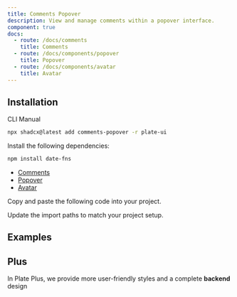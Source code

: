 ```yaml
---
title: Comments Popover
description: View and manage comments within a popover interface.
component: true
docs:
  - route: /docs/comments
    title: Comments
  - route: /docs/components/popover
    title: Popover
  - route: /docs/components/avatar
    title: Avatar
---
```


## Installation

<Tabs defaultValue="cli">

<TabsList>
<TabsTrigger value="cli">CLI</TabsTrigger>
<TabsTrigger value="manual">Manual</TabsTrigger>
</TabsList>
<TabsContent value="cli">

```bash
npx shadcx@latest add comments-popover -r plate-ui
```

</TabsContent>

<TabsContent value="manual">

<Steps>

<Step>

Install the following dependencies:

```bash
npm install date-fns
```

- [Comments](/docs/comments)
- [Popover](/docs/components/popover)
- [Avatar](/docs/components/avatar)

</Step>

<Step>

Copy and paste the following code into your project.

</Step>

<ComponentSource name="comments-popover" />
<ComponentSource name="comment-avatar" src="src/registry/default/plate-ui/comment-avatar.tsx" />
<ComponentSource name="comment-create-form" src="src/registry/default/plate-ui/comment-create-form.tsx" />
<ComponentSource name="comment-item" src="src/registry/default/plate-ui/comment-item.tsx" />
<ComponentSource name="comment-more-dropdown" src="src/registry/default/plate-ui/comment-more-dropdown.tsx" />
<ComponentSource name="comment-reply-items" src="src/registry/default/plate-ui/comment-reply-items.tsx" />
<ComponentSource name="comment-resolve-button" src="src/registry/default/plate-ui/comment-resolve-button.tsx" />
<ComponentSource name="comment-value" src="src/registry/default/plate-ui/comment-value.tsx" />


<Step>

Update the import paths to match your project setup.

</Step>

</Steps>

</TabsContent>

</Tabs>

## Examples

<ComponentPreview name="playground-demo" id="comment" />

<ComponentSource src="../../templates/plate-playground-template/src/components/plate-editor.tsx" />


## Plus

In Plate Plus, we provide more user-friendly styles and a complete **backend** design

<ComponentPreviewPro
  name="pro-iframe-demo"
  id="pro-code-block"
  component="comments"
/>
